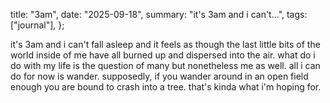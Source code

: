   title: "3am",
  date: "2025-09-18",
  summary: "it's 3am and i can't...",
  tags: ["journal"],
};



it's 3am and i can't fall asleep and it feels as though the last little bits of the world
 inside of me have all burned up and dispersed into the air. 
 what do i do with my life is the question of many but nonetheless me as well. 
 all i can do for now is wander. supposedly, if you wander around in an open field enough you are bound to crash into a tree. 
 that's kinda what i'm hoping for.